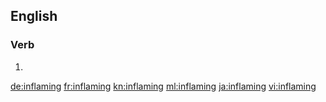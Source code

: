 ==English==

===Verb===
{{head|en|present participle}}

# {{present participle of|inflame|lang=en}}

[[de:inflaming]]
[[fr:inflaming]]
[[kn:inflaming]]
[[ml:inflaming]]
[[ja:inflaming]]
[[vi:inflaming]]